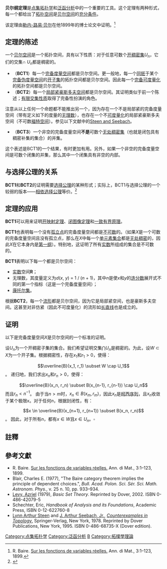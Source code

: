 '''贝尔纲定理'''是[[点集拓扑学|点集拓扑学]]和[[泛函分析|泛函分析]]中的一个重要的工具。这个定理有两种形式，每一个都给出了[[拓扑空间|拓扑空间]]是[[贝尔空间|贝尔空间]]的[[充分条件|充分条件]]。

该定理由[[勒内-路易·贝尔|勒内-路易·贝尔]]在他1899年的博士论文中证明。<ref>R. Baire. [http://books.google.com/books?id=cS4LAAAAYAAJ Sur les fonctions de variables réelles.] {{Wayback|url=http://books.google.com/books?id=cS4LAAAAYAAJ |date=20140103124053 }} Ann. di Mat., 3:1–123, 1899.</ref>

==定理的陈述==

一个[[贝尔空间|贝尔空间]]是一个拓扑空间，具有以下性质：对于任意可数个[[开集|开]][[稠密集|稠密集]]''U<sub>n</sub>''，它们的交集∩ ''U<sub>n</sub>''都是稠密的。

*（'''BCT1'''）每一个[[完备度量空间|完备度量空间]]都是贝尔空间。更一般地，每一个[[同胚|同胚]]于某个[[完备空间|完备]][[伪度量空间|伪度量空间]]的[[开集|开子集]]的拓扑空间都是贝尔空间。因此每一个[[完备可度量化|完备可度量化]]的拓扑空间都是贝尔空间。
*（'''BCT2'''）每一个[[局部紧|局部紧]][[豪斯多夫空间|豪斯多夫空间]]都是贝尔空间。其证明类似于前一个陈述；[[有限交集性质|有限交集性质]]取得了完备性扮演的角色。

注意从以上任何一个命题都不能推出另一个，因为存在一个不是局部紧的完备度量空间（带有定义如下的度量的[[无理数|无理数]]），也存在一个不[[可度量化空间|可度量化]]的局部紧豪斯多夫空间（不可数[[福特空间|福特空间]]）。参见以下文献中的[[拓扑学中的反例|Steen and Seebach]]。

*（'''BCT3'''）一个非空的完备度量空间'''不是'''可数个[[无处稠密集|无处稠密集]]（也就是闭包具有稠密补集的集合）的并集。

这个表述是BCT1的一个结果，有时更加有用。另外，如果一个非空的完备度量空间是可数个闭集的并集，那么其中一个闭集具有非空的内部。

==与选择公理的关系==
'''BCT1'''和'''BCT2'''的证明需要[[选择公理|选择公理]]的某种形式；实际上，BCT1与选择公理的一个较弱的版本——[[相依选择公理|相依选择公理]]等价。<ref>{{Cite web |url=http://www.math.vanderbilt.edu/~schectex/ccc/excerpts/equivdc.gif |title=存档副本 |accessdate=2009-04-24 |archive-date=2009-09-12 |archive-url=https://web.archive.org/web/20090912103933/http://www.math.vanderbilt.edu/~schectex/ccc/excerpts/equivdc.gif |dead-url=no }}</ref>

==定理的应用==
'''BCT1'''可以用来证明[[开映射定理|开映射定理]]、[[闭图像定理|闭图像定理]]和[[一致有界原理|一致有界原理]]。

'''BCT1'''也表明每一个没有[[孤立点|孤立点]]的完备度量空间都是[[不可数集|不可数]]的。（如果''X''是一个可数的完备度量空间且没有孤立点，那么在''X''中每一个[[单元素集合|单元素集合]]都是[[无处稠密|无处稠密]]的，因此''X''在它本身内是[[第一纲|第一纲]]）。特别地，这证明了所有[[实数|实数]]所组成的集合是不可数的。

'''BCT1'''表明以下每一个都是贝尔空间：
* [[实数|实数]]空间'''R'''；
* 无理数，其度量定义为''d''(''x'', ''y'') = 1 / (''n'' + 1)，其中''n''是使''x''和''y''的[[连分数|连分数]]展开式不同的第一个指标（这是一个完备度量空间）；
* [[康托尔集|康托尔集]]。

根据'''BCT2'''，每一个[[流形|流形]]都是贝尔空间，因为它是局部紧空间，也是豪斯多夫空间。这甚至对非仿紧（因此不可度量化）的流形如[[长直线|长直线]]也是成立的。

==证明==
以下是完备度量空间<math>X</math>是贝尔空间的一个标准的证明。

设<math>U_n</math>为一个开稠密子集的集合。我们希望证明交集<math>\bigcap U_n</math>是稠密的。为此，设<math>W \subset X</math>为一个开子集。根据稠密性，存在<math>x_1</math>和<math>r_1 > 0</math>，使得：
:<math>\overline{B}(x_1, r_1) \subset W \cap U_1</math>。
递归地，我们求出<math>x_n</math>和<math>r_n > 0</math>，使得：
:<math>\overline{B}(x_n, r_n) \subset B(x_{n-1}, r_{n-1}) \cap U_n</math>而且<math>r_n < n^{-1}</math>。
由于当<math>n > m</math>时，<math>x_n \in B(x_m, r_m)</math>，因此<math>x_n</math>是[[柯西序列|柯西序列]]，且<math>x_n</math>收敛于某个极限<math>x</math>。对于任何<math>n</math>，根据封闭性，有：
:<math>x \in \overline{B}(x_{n+1}, r_{n+1}) \subset B(x_n, r_n)</math>。
因此，对于所有<math>n</math>，都有<math>x \in W</math>且<math>x \in U_n</math>。<math>\square</math>

==註釋==
{{reflist}}
==參考文獻==
{{refbegin}}
*R. Baire. [http://books.google.com/books?id=cS4LAAAAYAAJ Sur les fonctions de variables réelles.]{{Wayback|url=http://books.google.com/books?id=cS4LAAAAYAAJ |date=20140103124053 }} Ann. di Mat., 3:1–123, 1899.
* Blair, Charles E. (1977), "The Baire category theorem implies the principle of dependent choices.", ''Bull. Acad. Polon. Sci. Sér. Sci. Math. Astronom. Phys.'', v. 25 n. 10, pp. 933–934.
* [[Azriel_Levy|Levy, Azriel]] (1979), ''Basic Set Theory''. Reprinted by Dover, 2002.  ISBN 0-486-42079-5
*Schechter, Eric, ''Handbook of Analysis and its Foundations'', Academic Press, ISBN 0-12-622760-8
*[[Lynn_Steen|Lynn Arthur Steen]] and [[J._Arthur_Seebach,_Jr.|J. Arthur Seebach, Jr.]], ''[[Counterexamples_in_Topology|Counterexamples in Topology]]'', Springer-Verlag, New York, 1978. Reprinted by Dover Publications, New York, 1995. ISBN 0-486-68735-X (Dover edition).
{{refend}}

{{点集拓扑}}
{{泛函分析}}
{{泛函分析定理}}

[[Category:点集拓扑学|Category:点集拓扑学]]
[[Category:泛函分析|Category:泛函分析]]
[[Category:数学定理|B]]
[[Category:拓撲學理論|Category:拓撲學理論]]